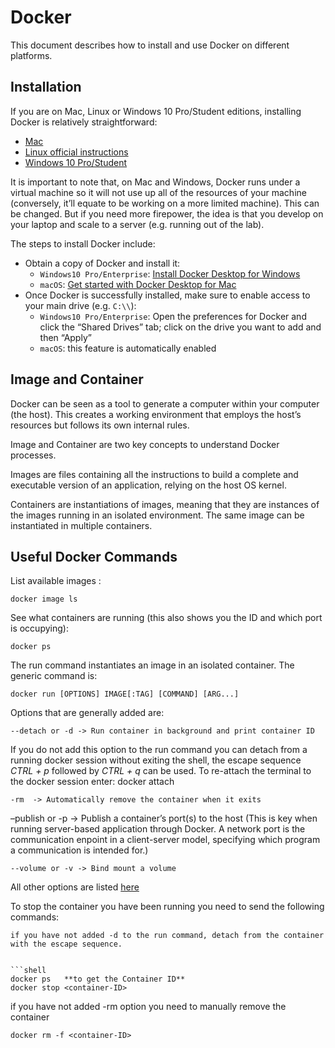 # Docker

This document describes how to install and use Docker on different platforms.

## Installation

If you are on Mac, Linux or Windows 10 Pro/Student editions, installing Docker
is relatively straightforward:

* [Mac](https://docs.docker.com/docker-for-mac/)
* [Linux official instructions](https://docs.docker.com/install/linux/docker-ce/ubuntu/)
* [Windows 10 Pro/Student](https://docs.docker.com/docker-for-windows/)

It is important to note that, on Mac and Windows, Docker runs under a virtual
machine so it will not use up all of the resources of your machine
(conversely, it'll equate to be working on a more limited machine). This can
be changed. But if you need more firepower, the idea is that you develop on
your laptop and scale to a server (e.g. running out of the lab).

The steps to install Docker include:

- Obtain a copy of Docker and install it:
    - `Windows10 Pro/Enterprise`: [Install Docker Desktop for Windows](https://docs.docker.com/docker-for-windows/install/)
    - `macOS`: [Get started with Docker Desktop for Mac](https://docs.docker.com/docker-for-mac/)
- Once Docker is successfully installed, make sure to enable access to your main drive (e.g. `C:\\`): 
    - `Windows10 Pro/Enterprise`: Open the preferences for Docker and click the
      "Shared Drives" tab; click on the drive you want to add and then "Apply"
    - `macOS`: this feature is automatically enabled

## Image and Container

Docker can be seen as a tool to generate a computer within your computer (the host). This creates a working environment that employs the host's resources but follows its own internal rules. 

Image and Container are two key concepts to understand Docker processes.

Images are files containing all the instructions to build a complete and executable version of an application, relying on the host OS kernel.

Containers are instantiations of images, meaning that they are instances of the images running in an isolated environment. The same image can be instantiated in multiple containers.

## Useful Docker Commands

List available images :

```shell
docker image ls
```

See what containers are running (this also shows you the ID and which port is occupying):

```shell
docker ps
```
The run command instantiates an image in an isolated container. The generic command is:

```shell
docker run [OPTIONS] IMAGE[:TAG] [COMMAND] [ARG...]
```
Options that are generally added are:

```shell
--detach or -d -> Run container in background and print container ID
```

If you do not add this option to the run command you can detach from a running docker session without exiting the shell, the escape sequence *CTRL + p* followed by *CTRL + q* can be used. To re-attach the terminal to the docker session enter: docker attach <session_id>

```shell
-rm  -> Automatically remove the container when it exits
```

--publish or -p -> Publish a container’s port(s) to the host (This is key when running server-based application through Docker. A network port is the communication enpoint in a client-server model, specifying which program a communication is intended for.)

```shell
--volume or -v -> Bind mount a volume 
```

All other options are listed [here](https://docs.docker.com/engine/reference/commandline/run/)

To stop the container you have been running you need to send the following commands: 

```
if you have not added -d to the run command, detach from the container with the escape sequence.


```shell
docker ps   **to get the Container ID**
docker stop <container-ID>  
```

if you have not added -rm option you need to manually remove the container

```shell
docker rm -f <container-ID>
```

